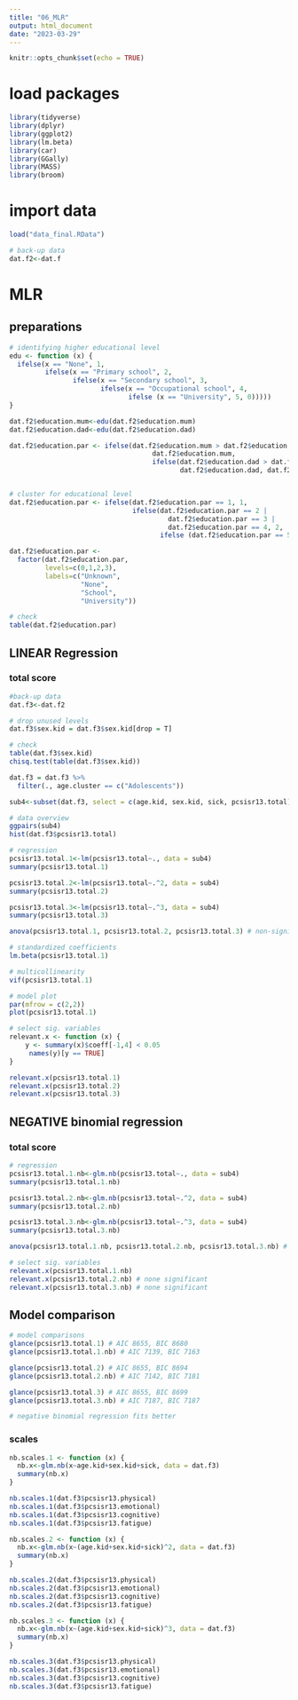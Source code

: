```yaml
---
title: "06_MLR"
output: html_document
date: "2023-03-29"
---
```


```r
knitr::opts_chunk$set(echo = TRUE)
```

# load packages

```r
library(tidyverse)
library(dplyr)
library(ggplot2)
library(lm.beta)
library(car)
library(GGally)
library(MASS)
library(broom)
```


# import data

```r
load("data_final.RData")

# back-up data
dat.f2<-dat.f
```


# MLR
## preparations
```r
# identifying higher educational level
edu <- function (x) {
  ifelse(x == "None", 1,
         ifelse(x == "Primary school", 2,
                ifelse(x == "Secondary school", 3,
                       ifelse(x == "Occupational school", 4,
                              ifelse (x == "University", 5, 0)))))
}

dat.f2$education.mum<-edu(dat.f2$education.mum)
dat.f2$education.dad<-edu(dat.f2$education.dad)

dat.f2$education.par <- ifelse(dat.f2$education.mum > dat.f2$education.dad,
                                    dat.f2$education.mum,
                                    ifelse(dat.f2$education.dad > dat.f2$education.mum,
                                           dat.f2$education.dad, dat.f2$education.mum))


# cluster for educational level
dat.f2$education.par <- ifelse(dat.f2$education.par == 1, 1,
                               ifelse(dat.f2$education.par == 2 |
                                        dat.f2$education.par == 3 |
                                        dat.f2$education.par == 4, 2,
                                      ifelse (dat.f2$education.par == 5, 3, 0)))

dat.f2$education.par <-
  factor(dat.f2$education.par,
         levels=c(0,1,2,3),
         labels=c("Unknown",
                  "None",
                  "School",
                  "University"))

# check
table(dat.f2$education.par)
```

## LINEAR Regression
### total score

```r
#back-up data
dat.f3<-dat.f2

# drop unused levels
dat.f3$sex.kid = dat.f3$sex.kid[drop = T]

# check
table(dat.f3$sex.kid)
chisq.test(table(dat.f3$sex.kid))
```

```r
dat.f3 = dat.f3 %>%
  filter(., age.cluster == c("Adolescents"))
```

```r
sub4<-subset(dat.f3, select = c(age.kid, sex.kid, sick, pcsisr13.total))

# data overview
ggpairs(sub4)
hist(dat.f3$pcsisr13.total)
```


```r
# regression
pcsisr13.total.1<-lm(pcsisr13.total~., data = sub4)
summary(pcsisr13.total.1)

pcsisr13.total.2<-lm(pcsisr13.total~.^2, data = sub4)
summary(pcsisr13.total.2)

pcsisr13.total.3<-lm(pcsisr13.total~.^3, data = sub4)
summary(pcsisr13.total.3)

anova(pcsisr13.total.1, pcsisr13.total.2, pcsisr13.total.3) # non-significant, model 1
```


```r
# standardized coefficients
lm.beta(pcsisr13.total.1)

# multicollinearity
vif(pcsisr13.total.1)

# model plot
par(mfrow = c(2,2))
plot(pcsisr13.total.1)
```


```r
# select sig. variables
relevant.x <- function (x) {
    y <- summary(x)$coeff[-1,4] < 0.05
     names(y)[y == TRUE]
}

relevant.x(pcsisr13.total.1)
relevant.x(pcsisr13.total.2)
relevant.x(pcsisr13.total.3)
```

## NEGATIVE binomial regression
### total score

```r
# regression
pcsisr13.total.1.nb<-glm.nb(pcsisr13.total~., data = sub4)
summary(pcsisr13.total.1.nb) 

pcsisr13.total.2.nb<-glm.nb(pcsisr13.total~.^2, data = sub4)
summary(pcsisr13.total.2.nb)

pcsisr13.total.3.nb<-glm.nb(pcsisr13.total~.^3, data = sub4)
summary(pcsisr13.total.3.nb)

anova(pcsisr13.total.1.nb, pcsisr13.total.2.nb, pcsisr13.total.3.nb) # non significant
```


```r
# select sig. variables
relevant.x(pcsisr13.total.1.nb)
relevant.x(pcsisr13.total.2.nb) # none significant
relevant.x(pcsisr13.total.3.nb) # none significant
```

## Model comparison

```r
# model comparisons
glance(pcsisr13.total.1) # AIC 8655, BIC 8680
glance(pcsisr13.total.1.nb) # AIC 7139, BIC 7163

glance(pcsisr13.total.2) # AIC 8655, BIC 8694
glance(pcsisr13.total.2.nb) # AIC 7142, BIC 7181

glance(pcsisr13.total.3) # AIC 8655, BIC 8699
glance(pcsisr13.total.3.nb) # AIC 7187, BIC 7187

# negative binomial regression fits better
```


### scales

```r
nb.scales.1 <- function (x) {
  nb.x<-glm.nb(x~age.kid+sex.kid+sick, data = dat.f3)
  summary(nb.x)
}

nb.scales.1(dat.f3$pcsisr13.physical)
nb.scales.1(dat.f3$pcsisr13.emotional)
nb.scales.1(dat.f3$pcsisr13.cognitive)
nb.scales.1(dat.f3$pcsisr13.fatigue)
```


```r
nb.scales.2 <- function (x) {
  nb.x<-glm.nb(x~(age.kid+sex.kid+sick)^2, data = dat.f3)
  summary(nb.x)
}

nb.scales.2(dat.f3$pcsisr13.physical)
nb.scales.2(dat.f3$pcsisr13.emotional)
nb.scales.2(dat.f3$pcsisr13.cognitive)
nb.scales.2(dat.f3$pcsisr13.fatigue)
```


```r
nb.scales.3 <- function (x) {
  nb.x<-glm.nb(x~(age.kid+sex.kid+sick)^3, data = dat.f3)
  summary(nb.x)
}

nb.scales.3(dat.f3$pcsisr13.physical)
nb.scales.3(dat.f3$pcsisr13.emotional)
nb.scales.3(dat.f3$pcsisr13.cognitive)
nb.scales.3(dat.f3$pcsisr13.fatigue)
```

